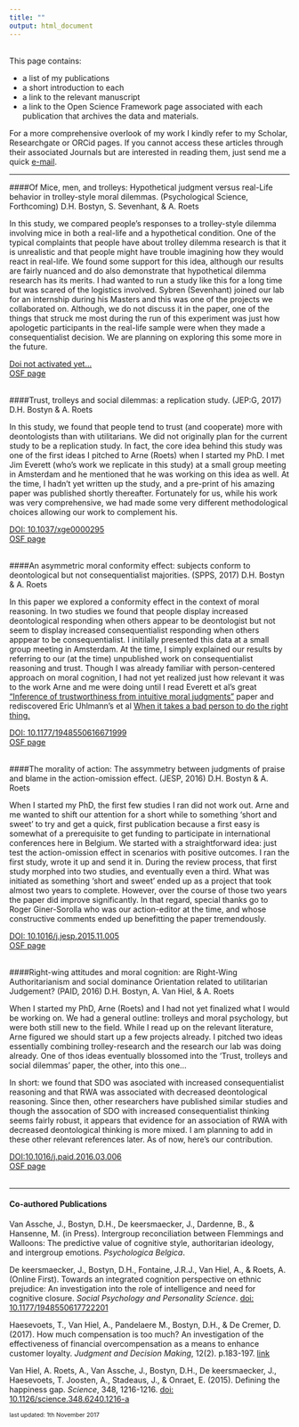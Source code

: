 ```yaml
---
title: ""
output: html_document
---
```

<br>
This page contains:  
  
-  a list of my publications  
-  a short introduction to  each  
-  a link to the relevant manuscript  
-  a link to the  Open Science Framework page associated with each publication that archives the data and materials.   
  
For a more comprehensive overlook of my work I kindly refer to my Scholar, Researchgate or ORCid pages. If you cannot access these articles through their associated Journals but are interested in reading them, just send me a quick <a href="mailto:dries.bostyn@ugent.be">e-mail</a>.

***
####Of Mice, men, and trolleys: Hypothetical judgment versus real-Life behavior in trolley-style moral dilemmas. (Psychological Science, Forthcoming)
D.H. Bostyn, S. Sevenhant, & A. Roets

In this study, we compared people's responses to a trolley-style dilemma involving mice in both a real-life and a hypothetical condition. One of the typical complaints that people have about trolley dilemma research is that it is unrealistic and that people might have trouble imagining how they would react in real-life. We found some support for this idea, although our results are fairly nuanced and do also demonstrate that hypothetical dilemma research has its merits. I had wanted to run a study like this for a long time but was scared of the logistics involved. Sybren (Sevenhant) joined our lab for an internship during his Masters and this was one of the projects we collaborated on. Although, we do not discuss it in the paper, one of the things that struck me most during the run of this experiment was just how apologetic participants in the real-life sample were when they made a consequentialist decision. We are planning on exploring this some more in the future.

<a href="https://doi.org/10.1177/0956797617752640">Doi not activated yet...</a><br>
<a href="https://osf.io/kvb99/">OSF page</a>  
&nbsp;

####Trust, trolleys and social dilemmas: a replication study. (JEP:G, 2017)
D.H. Bostyn & A. Roets

In this study, we found that people tend to trust (and cooperate) more with deontologists than with utilitarians. We did not originally plan for the current study to be a replication study. In fact, the core idea behind this study was one of the first ideas I pitched to Arne (Roets) when I started my PhD. I met Jim Everett (who's work we replicate in this study) at a small group meeting in Amsterdam and he mentioned that he was working on this idea as well. At the time, I hadn't yet written up the study, and a pre-print of his amazing paper was published shortly thereafter. Fortunately for us, while his work was very comprehensive, we had made some very different methodological choices allowing our work to complement his. 

<a href="https://doi.org/10.1037/xge0000295">DOI: 10.1037/xge0000295</a><br>
<a href="https://osf.io/s5bqr/">OSF page</a>  
&nbsp;

####An asymmetric moral conformity effect: subjects conform to deontological but not consequentialist majorities. (SPPS, 2017)
D.H. Bostyn & A. Roets

In this paper we explored a conformity effect in the context of moral reasoning. In two studies we found that people display increased deontological responding when others appear to be deontologist but not seem to display increased consequentialist responding when others apppear to be consequentialist. I initilally presented this data at a small group meeting in Amsterdam. At the time, I simply explained our results by referring to our (at the time) unpublished work on consequentialist reasoning and trust. Though I was already familiar with person-centered approach on moral cognition, I had not yet realized just how relevant it was to the work Arne and me were doing until I read Everett et al's great <a href="http://dx.doi.org/10.1037/xge0000165">"Inference of trustworthiness from intuitive moral judgments"</a> paper and rediscovered Eric Uhlmann's et al <a href=" https://doi.org/10.1016/j.cognition.2012.10.005"> When it takes a bad person to do the right thing.  

<a href="https://doi.org/10.1177/1948550616671999">DOI: 10.1177/1948550616671999</a><br>
<a href="https://osf.io/b5rp7/">OSF page</a>  
&nbsp;
  
####The morality of action: The assymmetry between judgments of praise and blame in the action-omission effect. (JESP, 2016)
D.H. Bostyn & A. Roets

When I started my PhD, the first few studies I ran did not work out. Arne and me wanted to shift our attention for a short while to something 'short and sweet' to try and get a quick, first publication because a first easy is somewhat of a prerequisite to get funding to participate in international conferences here in Belgium. We started with a straightforward idea: just test the action-omission effect in scenarios with positive outcomes. I ran the first study, wrote it up and send it in. During the review process, that first study morphed into two studies, and eventually even a third. What was initiated as something 'short and sweet' ended up as a project that took almost two years to complete. However, over the course of those two years the paper did improve significantly. In that regard, special thanks go to Roger Giner-Sorolla who was our action-editor at the time, and whose constructive comments ended up benefitting the paper tremendously.

<a href="https://doi.org/10.1016/j.jesp.2015.11.005">DOI: 10.1016/j.jesp.2015.11.005</a><br>
<a href="https://osf.io/9rkjt/">OSF page</a>  
&nbsp;  
  
####Right-wing attitudes and moral cognition: are Right-Wing Authoritarianism and social dominance Orientation related to utilitarian Judgement? (PAID, 2016)
D.H. Bostyn, A. Van Hiel, & A. Roets

When I started my PhD, Arne (Roets) and I had not yet finalized what I would be working on. We had a general outline: trolleys and moral psychology, but were both still new to the field. While I read up on the relevant literature, Arne figured we should start up a few projects already. I pitched two ideas essentially combining trolley-research and the research our lab was doing already. One of thos ideas eventually blossomed into the 'Trust, trolleys and social dilemmas' paper, the other, into this one... 

In short: we found that SDO was asociated with increased consequentialist reasoning and that RWA was associated with decreased deontological reasoning. Since then,  other researchers have published  similar studies and though the assocation of SDO with increased consequentialist thinking seems fairly robust, it appears that evidence for an association of RWA with decreased deontological thinking is more mixed. I am planning to add in these other relevant references later. As of now, here's our contribution.

<a href="https://doi.org/10.1016/j.paid.2016.03.006">DOI:10.1016/j.paid.2016.03.006</a><br>
<a href="https://osf.io/sne78/">OSF page</a>  
&nbsp;
  
***

#### Co-authored Publications
Van Assche, J., Bostyn, D.H., De keersmaecker, J., Dardenne, B., & Hansenne, M. (in Press). Intergroup reconciliation between Flemmings and Walloons: The predictive value of cognitive style, authoritarian ideology, and intergroup emotions. *Psychologica Belgica*. 

De keersmaecker, J., Bostyn, D.H., Fontaine, J.R.J., Van Hiel, A., & Roets, A. (Online First). Towards an integrated cognition perspective on ethnic prejudice: An investigation into the role of intelligence and need for cognitive closure. *Social Psychology and Personality Science*. <a href="https://doi.org/10.1177/1948550617722201">doi: 10.1177/1948550617722201</a>

Haesevoets, T.,  Van Hiel, A., Pandelaere M., Bostyn, D.H., & De Cremer, D. (2017). How much compensation is too much? An investigation of the effectiveness of financial overcompensation as a means to enhance customer loyalty. *Judgment and Decision Making*, 12(2). p.183-197. <a href="http://journal.sjdm.org/16/16929/jdm16929.html">link</a>

Van Hiel, A. Roets, A., Van Assche, J., Bostyn, D.H., De keersmaecker, J., Haesevoets, T. Joosten, A., Stadeaus, J., & Onraet, E. (2015). Defining the happiness gap. *Science*, 348, 1216-1216. <a href="https://doi.org/10.1126/science.348.6240.1216-a">doi: 10.1126/science.348.6240.1216-a</a>
 


<p style="font-size:75%;">last updated: 1th November 2017<p>

<br>